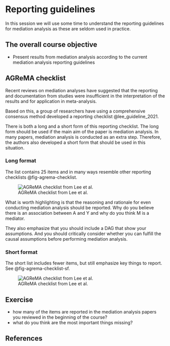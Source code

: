 # Reporting guidelines

In this session we will use some time to understand the reporting
guidelines for mediation analysis as these are seldom used in practice.

::: callout-note
## The overall course objective

-   Present results from mediation analysis according to the current
    mediation analysis reporting guidelines
:::

## AGReMA checklist

Recent reviews on mediation analyses have suggested that the reporting
and documentation from studies were insufficient in the interpretation
of the results and for application in meta-analysis.

Based on this, a group of researchers have using a comprehensive
consensus method developed a reporting checklist @lee_guideline_2021.

There is both a long and a short form of this reporting checklist. The
long form should be used if the main aim of the paper is mediation
analysis. In many papers, mediation analysis is conducted as an extra
step. Therefore, the authors also developed a short form that should be
used in this situation.

### Long format

The list contains 25 items and in many ways resemble other reporting
checklists @fig-agrema-checklist.

![AGReMA checklist from Lee et
al.](/images/agrema-checklist.PNG){#fig-agrema-checklist}

What is worth highlighting is that the reasoning and rationale for even
conducting mediation analysis should be reported. Why do you believe
there is an association between A and Y and why do you think M is a
mediator.

They also emphasize that you should include a DAG that show your
assumptions. And you should critically consider whether you can fulfill
the causal assumptions before performing mediation analysis.

### Short format

The short list includes fewer items, but still emphasize key things to
report. See @fig-agrema-checklist-sf.

![AGReMA checklist from Lee et
al.](/images/agrema-checklist-sf.PNG){#fig-agrema-checklist-sf}

## Exercise

-   how many of the items are reported in the mediation analysis papers
    you reviewed in the beginning of the course?
-   what do you think are the most important things missing?

## References
